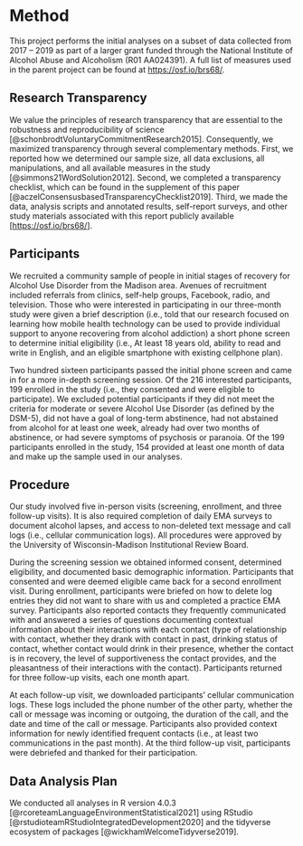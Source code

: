 # Method
This project performs the initial analyses on a subset of data collected from 2017 – 2019 as part of a larger grant funded through the National Institute of Alcohol Abuse and Alcoholism (R01 AA024391). A full list of measures used in the parent project can be found at <https://osf.io/brs68/>.

## Research Transparency
<!-- This section is taken from burden paper - need to rewrite? -->
We value the principles of research transparency that are essential to the robustness and reproducibility of science [@schonbrodtVoluntaryCommitmentResearch2015]. Consequently, we maximized transparency through several complementary methods. First, we reported how we determined our sample size, all data exclusions, all manipulations, and all available measures in the study [@simmons21WordSolution2012]. Second, we completed a transparency checklist, which can be found in the supplement of this paper [@aczelConsensusbasedTransparencyChecklist2019]. Third, we made the data, analysis scripts and annotated results, self-report surveys, and other study materials associated with this report publicly available [<https://osf.io/brs68/>].

## Participants
We recruited a community sample of people in initial stages of recovery for Alcohol Use Disorder from the Madison area. Avenues of recruitment included referrals from clinics, self-help groups, Facebook, radio, and television. Those who were interested in participating in our three-month study were given a brief description (i.e., told that our research focused on learning how mobile health technology can be used to provide individual support to anyone recovering from alcohol addiction) a short phone screen to determine initial eligibility (i.e., At least 18 years old, ability to read and write in English, and an eligible smartphone with existing cellphone plan).

Two hundred sixteen participants passed the initial phone screen and came in for a more in-depth screening session. Of the 216 interested participants, 199 enrolled in the study (i.e., they consented and were eligible to participate). We excluded potential participants if they did not meet the criteria for moderate or severe Alcohol Use Disorder (as defined by the DSM-5), did not have a goal of long-term abstinence, had not abstained from alcohol for at least one week, already had over two months of abstinence, or had severe symptoms of psychosis or paranoia. Of the 199 participants enrolled in the study, 154 provided at least one month of data and make up the sample used in our analyses. 

## Procedure
Our study involved five in-person visits (screening, enrollment, and three follow-up visits). It is also required completion of daily EMA surveys to document alcohol lapses, and access to non-deleted text message and call logs (i.e., cellular communication logs). All procedures were approved by the University of Wisconsin-Madison Institutional Review Board.

During the screening session we obtained informed consent, determined eligibility, and documented basic demographic information. Participants that consented and were deemed eligible came back for a second enrollment visit. During enrollment, participants were briefed on how to delete log entries they did not want to share with us and completed a practice EMA survey. Participants also reported contacts they frequently communicated with and answered a series of questions documenting contextual information about their interactions with each contact (type of relationship with contact, whether they drank with contact in past, drinking status of contact, whether contact would drink in their presence, whether the contact is in recovery, the level of supportiveness the contact provides, and the pleasantness of their interactions with the contact). Participants returned for three follow-up visits, each one month apart. 

At each follow-up visit, we downloaded participants' cellular communication logs. These logs included the phone number of the other party, whether the call or message was incoming or outgoing, the duration of the call, and the date and time of the call or message. Participants also provided context information for newly identified frequent contacts (i.e., at least two communications in the past month). At the third follow-up visit, participants were debriefed and thanked for their participation. 

## Data Analysis Plan
We conducted all analyses in R version 4.0.3 [@rcoreteamLanguageEnvironmentStatistical2021] using RStudio [@rstudioteamRStudioIntegratedDevelopment2020] and the tidyverse ecosystem of packages [@wickhamWelcomeTidyverse2019]. 

<!-- Aim 1: Train and evaluate the best performing machine learning model to predict alcohol lapse from cellular communication data. I will build, train, and evaluate models with several statistical learning algorithms including penalized parametric linear classification algorithms (LASSO, ridge regression, glmnet), non-linear classification algorithms (neural networks), non-parametric classification algorithms (k nearest neighbor), and ensemble methods (random forest). These statistical algorithms will be combined with various combinations of features derived from participants cellular communications and the context for these communications. Bootstrap resampling will be used to select the top performing model. Expected model performance for new participants (i.e., participants not used to train models) will be evaluated on an independent held-out test sample using the model’s area under the receiver operating characteristic curve (AUC; i.e., plot of sensitivity vs. specificity across classification thresholds). -->

<!-- Aim 2: Employ a model comparison approach to compare models that use all available features (both passive signals from communications logs and actively measured context) with models that are restricted to only passive signals. I will identify the top performing model using all available features and the top performing model without context variables and perform a model comparison. Through this relative comparison, I will quantify any performance benefit from adding the active component of context. This will be useful for future cost-benefit analyses that weigh the incremental benefit in performance relative to burden. -->

<!-- Aim 3: Evaluate the importance of feature sets within the top performing model to inform potential in situ treatments. The most predictive features will be identified based on feature important indices. I will also combine model comparison and feature ablation methods to remove subsets of context features in order to test their predictive utility. These evaluations will provide insight into the protective and harmful aspects of social interaction on lapse risk. Such insights may guide future intervention efforts. -->


<!-- Machine learning methods are appropriate for addressing these current gaps in the literature. Specifically, they can be used for both prediction and explanation.51 -->

<!-- Personal sensing measures can produce hundreds to thousands of observations for a single person. Machine learning methods are well suited for such large datasets in that they require larger sample sizes to be able to test the models on different data than what it was trained with. -->

<!-- Additionally, a key tenant of precision medicine is its focus on risk factors specific to the individual instead of generalizing across an entire population. To capture these unique differences from one individual to another, hundreds of predictors are required. To avoid issues of overfitting (i.e., fitting the model to noise in the sample and preventing it from generalizing to new data) due to high numbers of predictors, statistical learning algorithms such as LASSO and ridge regression can be used to penalize the model coefficients (i.e., through regularization). Thus, further emphasizing the necessity of machine learning in precision medicine research. -->

<!-- Overall, the heavy reliance of precision medicine on distal, static factors has proven fruitful for determining who is predisposed to AUD and vulnerable overall for relapse. Unfortunately, this does not say anything about when someone will lapse. To implement interventions “just-in-time” and prior to a full relapse, proximal factors must be considered. With the advancements of personal sensing measures and machine learning methods in the field of addiction, precision medicine approaches can now capitalize on dynamic predictors of lapse risk. -->

<!-- Candidate algorithms for our lapse risk prediction model include penalized parametric linear (LASSO, ridge, glmnet) and non-linear (neural networks) classification algorithms, non-parametric classification algorithms (k nearest neighbor), and ensemble methods (random forest). -->

<!-- Feature engineering is the process of transforming raw data to create a representation of the data that increases a model’s predictive power.52 These transformations can include imputation of missing data, removing irrelevant predictors, handling issues of multicollinearity, normalizing a skewed distribution, accounting for interactions between predictors, and creating interpretable predictors based on prior knowledge.53 -->

<!-- One example of feature engineering can be seen with handling the time-stamped communication logs. Entering the raw communication log dates and times into the model may yield some predictive power, but when transformed to dummy-coded features, such as weekends, happy hour, holidays, one can clearly see a more direct relationship to lapse risk. These features can be aggregated to represent daily, weekly, or monthly totals and averages and then analyzed to recognize changes over time (e.g., more activity during happy hour this week). -->

<!-- My first-year project will utilize feature engineering methods through interactions of static and time-varying social variables (i.e., average duration of calls as a function of sex) and through counts, sums, and proportions of social variables at various temporal windows (e.g., number of weekly interactions with supportive contacts, total contacts in recovery, ratio of incoming to outgoing messages). -->

<!-- Candidate statistical learning algorithms will be trained on a subset of the data (training sample) using combinations of features derived from participants cellular communications and social context information. Bootstrap resampling will be used to select the top performing model. Expected model performance for new participants (i.e., participants not used to train models) will be evaluated on an independent held-out test sample using the model’s area under the receiver operating characteristic curve (AUC; i.e., plot of sensitivity vs. specificity across classification thresholds). -->

<!-- Additionally, we will conduct a model comparison between our top performing model using all available features, and the top performing model restricted to only the passive communication logs. The incremental benefit in performance will be inferentially evaluated by comparing AUC values. -->
